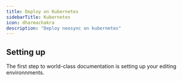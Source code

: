 ```yaml
---
title: Deploy on Kubernetes
sidebarTitle: Kubernetes
icon: dharmachakra
description: "Deploy neosync on kubernetes"
---
```


## Setting up

The first step to world-class documentation is setting up your editing environnments.
